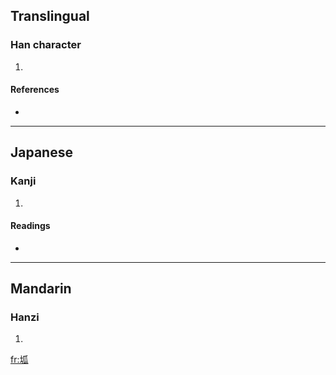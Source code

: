 ==Translingual==

===Han character===
{{Han char|rn=32|rad=土|as=05|sn=8|four=|canj=土竹女人 (GHVO)}}

# {{defn|Han}}

====References====
* {{Han ref|kx=0226.250|dkj=04980|hdz=10433.030|uh=576C|ud=22380}}

----

==Japanese==

===Kanji===
{{ja-kanji|grade=|rs=土05}}

# {{defn|Japanese}}

====Readings====
* {{ja-readings|on=[[か]] (ka), [[け]] (ke)|kun=}}

----

==Mandarin==

===Hanzi===
{{cmn-hanzi|pin=[[guà]] ([[gua4]])|wg=kua<sup>4</sup>}}

# {{defn|Mandarin}}

[[fr:坬]]